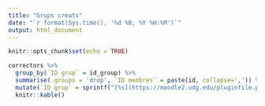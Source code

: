 ```yaml
---
title: "Grups creats"
date: "`r format(Sys.time(), '%d %B, %Y %H:%M')`"
output: html_document
---
```


```r
knitr::opts_chunk$set(echo = TRUE)
```

```r
correctors %>%
  group_by(`ID grup` = id_group) %>%
  summarise(.groups = 'drop', `ID membres` = paste(id, collapse=',')) %>%
  mutate(`ID grup` = sprintf("[%s](https://moodle2.udg.edu/pluginfile.php/1681165/mod_folder/content/0/treball_%s.pdf)", `ID grup`, `ID grup`)) %>%
  knitr::kable()
```
